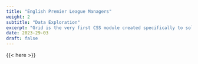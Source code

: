 ```yaml
---
title: "English Premier League Managers"
weight: 2
subtitle: "Data Exploration"
excerpt: "Grid is the very first CSS module created specifically to solve the layout problems we’ve all been hacking our way around for as long as we’ve been making websites."
date: 2023-29-03
draft: false
---
```


{{< here >}}


